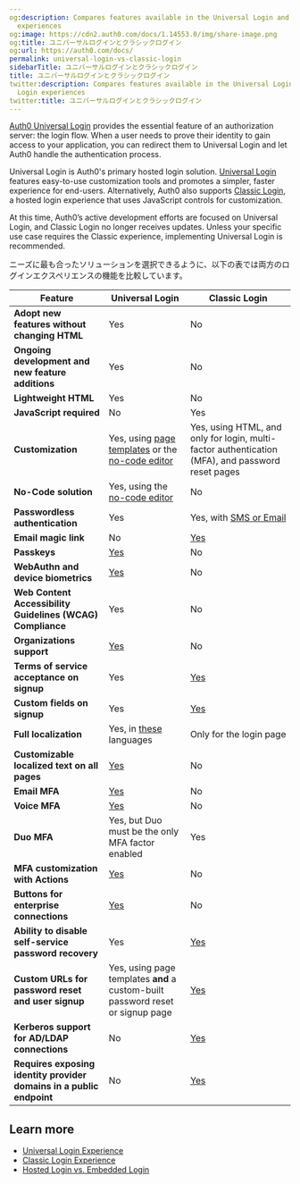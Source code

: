 ```yaml
---
og:description: Compares features available in the Universal Login and Classic Login
  experiences
og:image: https://cdn2.auth0.com/docs/1.14553.0/img/share-image.png
og:title: ユニバーサルログインとクラシックログイン
og:url: https://auth0.com/docs/
permalink: universal-login-vs-classic-login
sidebarTitle: ユニバーサルログインとクラシックログイン
title: ユニバーサルログインとクラシックログイン
twitter:description: Compares features available in the Universal Login and Classic
  Login experiences
twitter:title: ユニバーサルログインとクラシックログイン
---
```


[Auth0 Universal Login](/docs/authenticate/login/auth0-universal-login) provides the essential feature of an <Tooltip tip="Authorization Server: Centralized server that contributes to defining the boundaries of a user’s access. For example, your authorization server can control the data, tasks, and features available to a user." cta="View Glossary" href="/docs/glossary?term=authorization+server">authorization server</Tooltip>: the login flow. When a user needs to prove their identity to gain access to your application, you can redirect them to <Tooltip tip="Authorization Server: Centralized server that contributes to defining the boundaries of a user’s access. For example, your authorization server can control the data, tasks, and features available to a user." cta="View Glossary" href="/docs/glossary?term=Universal+Login">Universal Login</Tooltip> and let Auth0 handle the authentication process.

Universal Login is Auth0's primary hosted login solution. [Universal Login](/docs/authenticate/login/auth0-universal-login/universal-login-vs-classic-login/universal-experience) features easy-to-use customization tools and promotes a simpler, faster experience for end-users. Alternatively, Auth0 also supports [Classic Login](/docs/authenticate/login/auth0-universal-login/universal-login-vs-classic-login/classic-experience), a hosted login experience that uses JavaScript controls for customization.

<Warning>

At this time, Auth0’s active development efforts are focused on Universal Login, and Classic Login no longer receives updates. Unless your specific use case requires the Classic experience, implementing Universal Login is recommended.

</Warning>

ニーズに最も合ったソリューションを選択できるように、以下の表では両方のログインエクスペリエンスの機能を比較しています。

<table class="table"><thead>
<tr>
<th><strong>Feature</strong></th>
<th><strong>Universal Login</strong></th>
<th><strong>Classic Login</strong></th>
</tr>
</thead>
<tbody>
<tr>
<td><strong>Adopt new features without changing HTML</strong></td>
<td>Yes</td>
<td>No</td>
</tr>
<tr>
<td><strong>Ongoing development and new feature additions</strong></td>
<td>Yes</td>
<td>No</td>
</tr>
<tr>
<td><strong>Lightweight HTML</strong></td>
<td>Yes</td>
<td>No</td>
</tr>
<tr>
<td><strong>JavaScript required</strong></td>
<td>No</td>
<td>Yes</td>
</tr>
<tr>
<td><strong>Customization</strong></td>
<td>Yes, using <a href="/docs/customize/login-pages/universal-login/customize-templates" title="Universal login page templates">page templates</a> or the <a href="/docs/customize/login-pages/universal-login/customize-themes">no-code editor</a></td>
<td>Yes, using HTML, and only for login, multi-factor authentication (MFA), and password reset pages</td>
</tr>
<tr>
<td><strong>No-Code solution</strong></td>
<td>Yes, using the <a href="/docs/customize/login-pages/universal-login/customize-themes">no-code editor</a></td>
<td>No</td>
</tr>
<tr>
<td><strong>Passwordless authentication</strong></td>
<td>Yes</td>
<td>Yes, with <a href="/docs/authenticate/login/auth0-universal-login/passwordless-login">SMS or Email</a></td>
</tr>
<tr>
<td><strong>Email magic link</strong></td>
<td>No</td>
<td><a href="/docs/authenticate/passwordless/authentication-methods/email-magic-link">Yes</a></td>
</tr>
<tr>
<td><strong>Passkeys</strong></td>
<td><a href="/docs/authenticate/database-connections/passkeys" title="Passkeys">Yes</a></td>
<td>No</td>
</tr>
<tr>
<td><strong>WebAuthn and device biometrics</strong></td>
<td><a href="/docs/secure/multi-factor-authentication/fido-authentication-with-webauthn">Yes</a></td>
<td>No</td>
</tr>
<tr>
<td><strong>Web Content Accessibility Guidelines (WCAG) Compliance</strong></td>
<td>Yes</td>
<td>No</td>
</tr>
<tr>
<td><strong>Organizations support</strong></td>
<td><a href="/docs/manage-users/organizations">Yes</a></td>
<td>No</td>
</tr>
<tr>
<td><strong>Terms of service acceptance on signup</strong></td>
<td>Yes</td>
<td><a href="/docs/libraries/lock/lock-configuration#showterms-boolean-">Yes</a></td>
</tr>
<tr>
<td><strong>Custom fields on signup</strong></td>
<td>Yes</td>
<td><a href="/docs/libraries/lock/lock-configuration#additionalsignupfields-array-">Yes</a></td>
</tr>
<tr>
<td><strong>Full localization</strong></td>
<td>Yes, in <a href="/docs/customize/internationalization-and-localization/universal-login-internationalization">these</a> languages</td>
<td>Only for the login page</td>
</tr>
<tr>
<td><strong>Customizable localized text on all pages</strong></td>
<td><a href="/docs/customize/login-pages/universal-login/customize-text-elements">Yes</a></td>
<td>No</td>
</tr>
<tr>
<td><strong>Email MFA</strong></td>
<td><a href="/docs/secure/multi-factor-authentication/multi-factor-authentication-factors/configure-email-notifications-for-mfa">Yes</a></td>
<td>No</td>
</tr>
<tr>
<td><strong>Voice MFA</strong></td>
<td><a href="/docs/secure/multi-factor-authentication/multi-factor-authentication-factors/configure-sms-voice-notifications-mfa">Yes</a></td>
<td>No</td>
</tr>
<tr>
<td><strong>Duo MFA</strong></td>
<td>Yes, but Duo must be the only MFA factor enabled</td>
<td>Yes</td>
</tr>
<tr>
<td><strong>MFA customization with Actions</strong></td>
<td><a href="/docs/secure/multi-factor-authentication/customize-mfa/customize-mfa-selection-universal-login">Yes</a></td>
<td>No</td>
</tr>
<tr>
<td><strong>Buttons for enterprise connections</strong></td>
<td><a href="/docs/authenticate/login/auth0-universal-login/identifier-first#define-home-realm-discovery-identity-providers">Yes</a></td>
<td>No</td>
</tr>
<tr>
<td><strong>Ability to disable self-service password recovery</strong></td>
<td>Yes</td>
<td><a href="/docs/libraries/lock/lock-configuration#allowforgotpassword-boolean">Yes</a></td>
</tr>
<tr>
<td><strong>Custom URLs for password reset and user signup</strong></td>
<td>Yes, using page templates <strong>and</strong> a custom-built password reset or signup page</td>
<td><a href="/docs/libraries/lock/lock-configuration#forgotpasswordlink-string-">Yes</a></td>
</tr>
<tr>
<td><strong>Kerberos support for AD/LDAP connections</strong></td>
<td>No</td>
<td><a href="/docs/authenticate/identity-providers/enterprise-identity-providers/active-directory-ldap/ad-ldap-connector/configure-ad-ldap-connector-with-kerberos#auto-login-with-lock">Yes</a></td>
</tr>
<tr>
<td><strong>Requires exposing identity provider domains in a public endpoint</strong></td>
<td>No</td>
<td><a href="/docs/get-started/tenant-settings#advanced">Yes</a></td>
</tr>
</tbody>
</table>

## Learn more

* [Universal Login Experience](/docs/authenticate/login/auth0-universal-login/universal-login-vs-classic-login/universal-experience)
* [Classic Login Experience](/docs/authenticate/login/auth0-universal-login/universal-login-vs-classic-login/classic-experience)
* [Hosted Login vs. Embedded Login](/docs/authenticate/login/universal-vs-embedded-login)